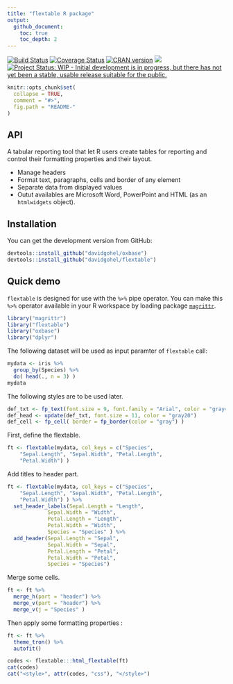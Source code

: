```yaml
---
title: "flextable R package"
output:
  github_document:
    toc: true 
    toc_depth: 2
---
```



<!-- README.md is generated from README.Rmd. Please edit that file -->

[![Build Status](https://travis-ci.org/davidgohel/flextable.svg?branch=master)](https://travis-ci.org/davidgohel/flextable)
[![Coverage Status](https://img.shields.io/codecov/c/github/davidgohel/flextable/master.svg)](https://codecov.io/github/davidgohel/flextable?branch=master)
[![CRAN version](http://www.r-pkg.org/badges/version/flextable)](https://cran.r-project.org/package=flextable) ![](http://cranlogs.r-pkg.org/badges/grand-total/flextable)
[![Project Status: WIP - Initial development is in progress, but there has not yet been a stable, usable release suitable for the public.](http://www.repostatus.org/badges/latest/wip.svg)](http://www.repostatus.org/#wip)

```r
knitr::opts_chunk$set(
  collapse = TRUE,
  comment = "#>",
  fig.path = "README-"
)
```


## API


A tabular reporting tool that let R users create tables for reporting and control their formatting properties and their layout. 

- Manage headers
- Format text, paragraphs, cells and border of any element
- Separate data from displayed values
- Outut availables are Microsoft Word, PowerPoint and HTML (as an `htmlwidgets` object).

## Installation

You can get the development version from GitHub:

```r
devtools::install_github("davidgohel/oxbase")
devtools::install_github("davidgohel/flextable")
```


## Quick demo

`flextable` is designed for use with the `%>%` pipe operator. You can make this `%>%` operator available in your R workspace by loading package [`magrittr`](https://cran.r-project.org/package=magrittr).

```r
library("magrittr")
library("flextable")
library("oxbase")
library("dplyr")
```

The following dataset will be used as input paramter of `flextable` call:

```r
mydata <- iris %>% 
  group_by(Species) %>% 
  do( head(., n = 3) )
mydata
```

The following styles are to be used later.

```r
def_txt <- fp_text(font.size = 9, font.family = "Arial", color = "gray40")
def_head <- update(def_txt, font.size = 11, color = "gray20")
def_cell <- fp_cell( border = fp_border(color = "gray") )
```

First, define the flextable.

```r
ft <- flextable(mydata, col_keys = c("Species", 
    "Sepal.Length", "Sepal.Width", "Petal.Length", 
    "Petal.Width") )
```

Add titles to header part.

```r
ft <- flextable(mydata, col_keys = c("Species", 
    "Sepal.Length", "Sepal.Width", "Petal.Length", 
    "Petal.Width") ) %>%
  set_header_labels(Sepal.Length = "Length", 
             Sepal.Width = "Width",
             Petal.Length = "Length",
             Petal.Width = "Width", 
             Species = "Species" ) %>%
  add_header(Sepal.Length = "Sepal", 
             Sepal.Width = "Sepal",
             Petal.Length = "Petal",
             Petal.Width = "Petal", 
             Species = "Species") 
```

Merge some cells.

```r
ft <- ft %>% 
  merge_h(part = "header") %>% 
  merge_v(part = "header") %>% 
  merge_v(j = "Species" ) 
```

Then apply some formatting properties :

```r
ft <- ft %>% 
  theme_tron() %>% 
  autofit() 
```

```r
codes <- flextable:::html_flextable(ft)
cat(codes)
cat("<style>", attr(codes, "css"), "</style>")
```



